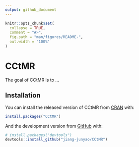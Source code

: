 ```yaml
---
output: github_document
---
```


<!-- README.md is generated from README.Rmd. Please edit that file -->

```r
knitr::opts_chunk$set(
  collapse = TRUE,
  comment = "#>",
  fig.path = "man/figures/README-",
  out.width = "100%"
)
```

# CCtMR

<!-- badges: start -->
<!-- badges: end -->

The goal of CCtMR is to ...

## Installation

You can install the released version of CCtMR from [CRAN](https://CRAN.R-project.org) with:

``` r
install.packages("CCtMR")
```

And the development version from [GitHub](https://github.com/) with:

``` r
# install.packages("devtools")
devtools::install_github("jiang-junyao/CCtMR")
```
